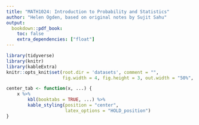 ```yaml
---
title: "MATH1024: Introduction to Probability and Statistics"
author: "Helen Ogden, based on original notes by Sujit Sahu"
output:
  bookdown::pdf_book:
    toc: false
    extra_dependencies: ["float"]
---
```


```r
library(tidyverse)
library(knitr)
library(kableExtra)
knitr::opts_knit$set(root.dir = 'datasets', comment = "",
                     fig.width = 4, fig.height = 3, out.width = "50%", fig.align = "center")

center_tab <- function(x, ...) {
    x %>%
        kbl(booktabs = TRUE, ...) %>%
        kable_styling(position = "center",
                      latex_options = "HOLD_position")
}


```

